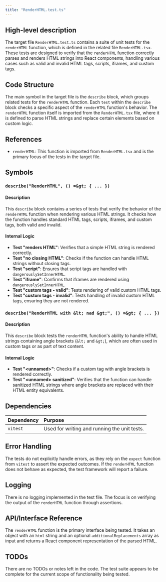 ```yaml
---
title: "RenderHTML.test.ts"
---
```


## High-level description

The target file `RenderHTML.test.ts` contains a suite of unit tests for the `renderHTML` function, which is defined in the related file `RenderHTML.tsx`. These tests are designed to verify that the `renderHTML` function correctly parses and renders HTML strings into React components, handling various cases such as valid and invalid HTML tags, scripts, iframes, and custom tags.

## Code Structure

The main symbol in the target file is the `describe` block, which groups related tests for the `renderHTML` function. Each `test` within the `describe` block checks a specific aspect of the `renderHTML` function's behavior. The `renderHTML` function itself is imported from the `RenderHTML.tsx` file, where it is defined to parse HTML strings and replace certain elements based on custom logic.

## References

- `renderHTML`: This function is imported from `RenderHTML.tsx` and is the primary focus of the tests in the target file.

## Symbols

### `describe("RenderHTML", () =&gt; { ... })`
#### Description
This `describe` block contains a series of tests that verify the behavior of the `renderHTML` function when rendering various HTML strings. It checks how the function handles standard HTML tags, scripts, iframes, and custom tags, both valid and invalid.

#### Internal Logic
- **Test "renders HTML"**: Verifies that a simple HTML string is rendered correctly.
- **Test "no closing HTML"**: Checks if the function can handle HTML strings without closing tags.
- **Test "script"**: Ensures that script tags are handled with `dangerouslySetInnerHTML`.
- **Test "iframe"**: Confirms that iframes are rendered using `dangerouslySetInnerHTML`.
- **Test "custom tags - valid"**: Tests rendering of valid custom HTML tags.
- **Test "custom tags - invalid"**: Tests handling of invalid custom HTML tags, ensuring they are not rendered.

### `describe("RenderHTML with &lt; nad &gt;", () =&gt; { ... })`
#### Description
This `describe` block tests the `renderHTML` function's ability to handle HTML strings containing angle brackets (`&lt;` and `&gt;`), which are often used in custom tags or as part of text content.

#### Internal Logic
- **Test "&lt;unnamed&gt;"**: Checks if a custom tag with angle brackets is rendered correctly.
- **Test "&lt;unnamed&gt; sanitized"**: Verifies that the function can handle sanitized HTML strings where angle brackets are replaced with their HTML entity equivalents.

## Dependencies

| Dependency | Purpose |
|:-----------|:--------|
| `vitest`   | Used for writing and running the unit tests. |

## Error Handling

The tests do not explicitly handle errors, as they rely on the `expect` function from `vitest` to assert the expected outcomes. If the `renderHTML` function does not behave as expected, the test framework will report a failure.

## Logging

There is no logging implemented in the test file. The focus is on verifying the output of the `renderHTML` function through assertions.

## API/Interface Reference

The `renderHTML` function is the primary interface being tested. It takes an object with an `html` string and an optional `additionalReplacements` array as input and returns a React component representation of the parsed HTML.

## TODOs

There are no TODOs or notes left in the code. The test suite appears to be complete for the current scope of functionality being tested.